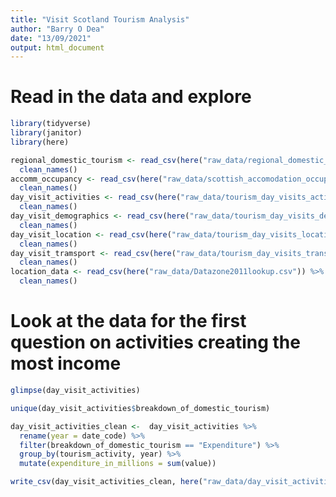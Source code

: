```yaml
---
title: "Visit Scotland Tourism Analysis"
author: "Barry O Dea"
date: "13/09/2021"
output: html_document
---
```



# Read in the data and explore
```r
library(tidyverse)
library(janitor)
library(here)
```

```r
regional_domestic_tourism <- read_csv(here("raw_data/regional_domestic_tourism.csv")) %>% 
  clean_names()
accomm_occupancy <- read_csv(here("raw_data/scottish_accomodation_occupancy.csv")) %>% 
  clean_names()
day_visit_activities <- read_csv(here("raw_data/tourism_day_visits_activities.csv")) %>% 
  clean_names()
day_visit_demographics <- read_csv(here("raw_data/tourism_day_visits_demographics.csv")) %>% 
  clean_names()
day_visit_location <- read_csv(here("raw_data/tourism_day_visits_location.csv")) %>% 
  clean_names()
day_visit_tramsport <- read_csv(here("raw_data/tourism_day_visits_transport.csv")) %>% 
  clean_names()
location_data <- read_csv(here("raw_data/Datazone2011lookup.csv")) %>% 
  clean_names()

```

# Look at the data for the first question on activities creating the most income
```r
glimpse(day_visit_activities)

unique(day_visit_activities$breakdown_of_domestic_tourism)
```

```r
day_visit_activities_clean <-  day_visit_activities %>% 
  rename(year = date_code) %>% 
  filter(breakdown_of_domestic_tourism == "Expenditure") %>% 
  group_by(tourism_activity, year) %>% 
  mutate(expenditure_in_millions = sum(value)) 
```

```r
write_csv(day_visit_activities_clean, here("raw_data/day_visit_activities_clean.csv"))
```

